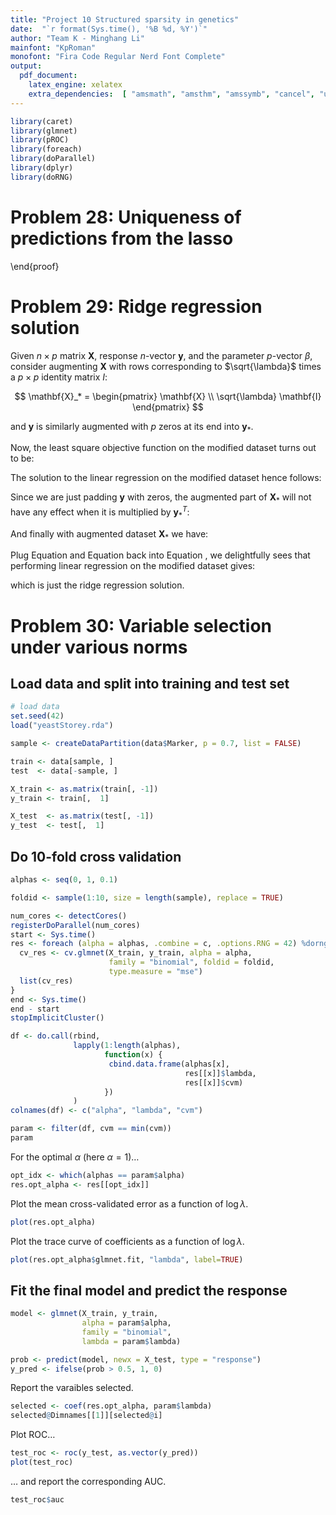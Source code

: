 ```yaml
---
title: "Project 10 Structured sparsity in genetics"
date:  "`r format(Sys.time(), '%B %d, %Y')`"
author: "Team K - Minghang Li"
mainfont: "KpRoman"
monofont: "Fira Code Regular Nerd Font Complete"
output:
  pdf_document:
    latex_engine: xelatex
    extra_dependencies:  [ "amsmath", "amsthm", "amssymb", "cancel", "unicode-math" ]
---
```


```r
library(caret)
library(glmnet)
library(pROC)
library(foreach)
library(doParallel)
library(dplyr)
library(doRNG)
```

# Problem 28: Uniqueness of predictions from the lasso

\begin{proof}

To prove that $\mathbf{X} \hat{\beta}_1 = \mathbf{X} \hat{\beta}_2$,
 it's equivalent to prove $\hat{\beta}_1 = \hat{\beta}_2$. We'll prove
 by contradiction.

Let the solution set be denoted as $S$, we have $\hat{\beta}_1, \hat{\beta}_2 \in S$.

Since $S$ is convex, we also have $\alpha\hat{\beta}_1 + (1 - \alpha)\hat{\beta}_2 \in S$.

So that we have:

\begin{equation} \label{eq:1}
\frac{1}{2}
\left\lVert\
  \mathbf{y} - \mathbf{X} \left(
    \alpha\hat{\beta}_1 + (1 - \alpha)\hat{\beta}_2
  \right)
\right\rVert_2^2 +
\lambda \left\lVert
\alpha\hat{\beta}_1 + (1 - \alpha)\hat{\beta}_2
\right\rVert_1 = c^*
\end{equation}

Define the loss function as $f: S \mapsto \lVert \mathbf{y} - \mathbf{X} \beta \rVert_2^2$.
 We know that the linear loss function is strictly convex, so that we have:

\begin{equation} \label{eq:2}
f\left(
  \alpha\hat{\beta}_1 + (1 - \alpha)\hat{\beta}_2
\right) <
\alpha f(\hat{\beta}_1) +
(1 - \alpha)f(\hat{\beta}_2)
\end{equation}

Similarly, since $l_1$-nrom is convex, we have:

\begin{equation} \label{eq:3}
\left\lVert
  \alpha\hat{\beta}_1 + (1 - \alpha)\hat{\beta}_2
\right\rVert_1
\leq
\alpha\lVert \hat{\beta}_1 \rVert_1
+ (1 - \alpha) \lVert \hat{\beta}_2 \rVert_1
\end{equation}

Combining Equation \ref{eq:2} and Equation \ref{eq:3}, we can start the
 following derivation:

\begin{equation}
\begin{split}
&\phantom{= }\frac{1}{2}
f\left(
  \alpha\hat{\beta}_1 + (1 - \alpha)\hat{\beta}_2
\right) + \lambda \left\lVert
  \alpha\hat{\beta}_1 + (1 - \alpha)\hat{\beta}_2
\right\rVert_1 \\
&<
\alpha\left(
  f(\hat{\beta}_1) + \lambda \lVert\hat{\beta}_1\rVert_1
\right) +
(1 - \alpha) \left(
  f(\hat{\beta}_2) + \lambda \lVert\hat{\beta}_2\rVert_1)
\right) \\
&= \alpha c^* + (1-\alpha) c^* \\
&= c^*
\end{split}
\end{equation}

Just a re-write:

\begin{equation} \label{eq:4}
\frac{1}{2}
f\left(
  \alpha\hat{\beta}_1 + (1 - \alpha)\hat{\beta}_2
\right) + \lambda \left\lVert
  \alpha\hat{\beta}_1 + (1 - \alpha)\hat{\beta}_2
\right\rVert_1
< c^*
\end{equation}

Equation \ref{eq:4} contradicts with Equation \ref{eq:1}, which suggests that
 our assumption $\hat{\beta}_1 \neq \hat{\beta}_2$ is wrong.

\end{proof}

\pagebreak

# Problem 29: Ridge regression solution

Given $n \times p$ matrix $\mathbf{X}$, response $n$-vector $\mathbf{y}$, and
 the parameter $p$-vector $\beta$, consider augmenting $\mathbf{X}$ with rows
 corresponding to $\sqrt{\lambda}$ times a $p \times p$ identity matrix $I$:

$$
\mathbf{X}_* = \begin{pmatrix}
  \mathbf{X} \\
  \sqrt{\lambda} \mathbf{I}
\end{pmatrix}
$$

and $\mathbf{y}$ is similarly augmented with $p$ zeros at its end into $\mathbf{y}_*$.

Now, the least square objective function on the modified dataset turns out to be:

\begin{equation} \label{eq:5}
\begin{split}
&\phantom{=} (\mathbf{y}_* - \mathbf{X}_* \beta)^T
(\mathbf{y}_* - \mathbf{X}_* \beta) \\
&=
  \mathbf{y}_*^T \mathbf{y}_*
- 2\mathbf{y}_*^T\mathbf{X}_*\beta
+ \beta^T\mathbf{X}_*^T\mathbf{X}_*\beta
\end{split}
\end{equation}

The solution to the linear regression on the modified dataset hence follows:

\begin{equation} \label{eq:6}
\hat{\beta} =
  (\mathbf{X}_*^T\mathbf{X}_*)^{-1}
  \mathbf{X}_*^T\mathbf{y}
\end{equation}

Since we are just padding $\mathbf{y}$ with zeros, the augmented part of
 $\mathbf{X}_*$ will not have any effect when it is multiplied by $\mathbf{y}_*^T$:

\begin{equation} \label{eq:7}
\mathbf{y}_*^T \mathbf{X}_* = \mathbf{y}^T\mathbf{X}
\end{equation}

And finally with augmented dataset $\mathbf{X}_*$ we have:

\begin{equation} \label{eq:8}
\begin{aligned}
&\phantom{=}\mathbf{X}_*^T\mathbf{X}_* \\
&= \begin{pmatrix}
  \mathbf{X}^T & \sqrt{\lambda}\mathbf{I}
\end{pmatrix} \begin{pmatrix}
  \mathbf{X} \\ \sqrt{\lambda}\mathbf{I}
\end{pmatrix} \\
&= \mathbf{X}^T\mathbf{X} + \lambda\mathbf{I}
\end{aligned}
\end{equation}

Plug Equation \ref{eq:7} and Equation \ref{eq:8} back into Equation \ref{eq:6},
 we delightfully sees that performing linear regression on the modified dataset gives:

\begin{equation}
\hat{\beta}
= (\mathbf{X}^T \mathbf{X} + \lambda \mathbf{I})^{-1}
  \mathbf{X}^T \mathbf{y}
\end{equation}

which is just the ridge regression solution.

\pagebreak

# Problem 30: Variable selection under various norms

## Load data and split into training and test set

```r
# load data
set.seed(42)
load("yeastStorey.rda")
```

```r
sample <- createDataPartition(data$Marker, p = 0.7, list = FALSE)

train <- data[sample, ]
test  <- data[-sample, ]
```

```r
X_train <- as.matrix(train[, -1])
y_train <- train[,  1]

X_test  <- as.matrix(test[, -1])
y_test  <- test[,  1]
```


## Do 10-fold cross validation

```r
alphas <- seq(0, 1, 0.1)
```

```r
foldid <- sample(1:10, size = length(sample), replace = TRUE)

num_cores <- detectCores()
registerDoParallel(num_cores)
start <- Sys.time()
res <- foreach (alpha = alphas, .combine = c, .options.RNG = 42) %dorng% {
  cv_res <- cv.glmnet(X_train, y_train, alpha = alpha,
                      family = "binomial", foldid = foldid,
                      type.measure = "mse")
  list(cv_res)
}
end <- Sys.time()
end - start
stopImplicitCluster()
```
```r
df <- do.call(rbind,
              lapply(1:length(alphas),
                     function(x) {
                      cbind.data.frame(alphas[x],
                                       res[[x]]$lambda,
                                       res[[x]]$cvm)
                     })
              )
colnames(df) <- c("alpha", "lambda", "cvm")
```

```r
param <- filter(df, cvm == min(cvm))
param
```

For the optimal $\alpha$ (here $\alpha = 1$)...

```r
opt_idx <- which(alphas == param$alpha)
res.opt_alpha <- res[[opt_idx]]
```

Plot the mean cross-validated error as a function of $\log \lambda$.

```r
plot(res.opt_alpha)
```
Plot the trace curve of coefficients as a function of $\log \lambda$.

```r
plot(res.opt_alpha$glmnet.fit, "lambda", label=TRUE)
```

## Fit the final model and predict the response

```r
model <- glmnet(X_train, y_train,
                alpha = param$alpha,
                family = "binomial",
                lambda = param$lambda)
```

```r
prob <- predict(model, newx = X_test, type = "response")
y_pred <- ifelse(prob > 0.5, 1, 0)
```

Report the varaibles selected.

```r
selected <- coef(res.opt_alpha, param$lambda)
selected@Dimnames[[1]][selected@i]
```

Plot ROC...

```r
test_roc <- roc(y_test, as.vector(y_pred))
plot(test_roc)
```

... and report the corresponding AUC.

```r
test_roc$auc
```

